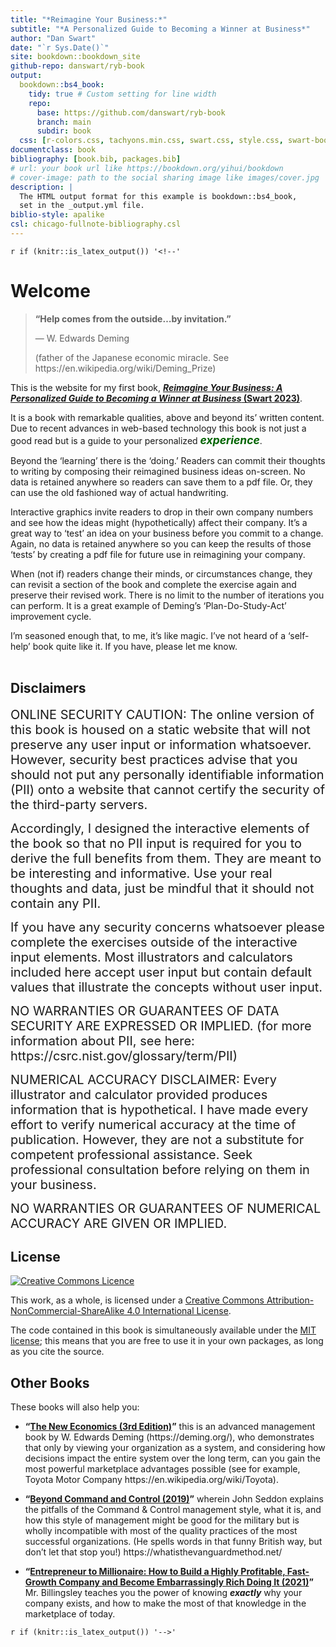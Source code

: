```yaml
--- 
title: "*Reimagine Your Business:*"
subtitle: "*A Personalized Guide to Becoming a Winner at Business*"
author: "Dan Swart"
date: "`r Sys.Date()`"
site: bookdown::bookdown_site
github-repo: danswart/ryb-book
output: 
  bookdown::bs4_book:
    tidy: true # Custom setting for line width
    repo:
      base: https://github.com/danswart/ryb-book
      branch: main
      subdir: book
  css: [r-colors.css, tachyons.min.css, swart.css, style.css, swart-bookdown.css]
documentclass: book
bibliography: [book.bib, packages.bib]
# url: your book url like https://bookdown.org/yihui/bookdown
# cover-image: path to the social sharing image like images/cover.jpg
description: |
  The HTML output format for this example is bookdown::bs4_book,
  set in the _output.yml file.
biblio-style: apalike
csl: chicago-fullnote-bibliography.csl
---
```


`r if (knitr::is_latex_output()) '<!--'` 

# Welcome {-}


<blockquote class="my-quote">
  <p><strong>"Help comes from the outside...by invitation."</strong></p>
  <p class="quote-author">          — W. Edwards Deming</p>
  <p class="quote-description">(father of the Japanese economic miracle. See https://en.wikipedia.org/wiki/Deming_Prize)</p>
</blockquote>

This is the website for my first book, __[*Reimagine Your Business:  A Personalized Guide to Becoming a Winner at Business* (Swart 2023)]()__.  

It is a book with remarkable qualities, above and beyond its' written content.  Due to recent advances in web-based technology this book is not just a good read but is a guide to your personalized <span style="color: darkgreen; font-size: 1.25em; font-weight: 700; font-style: italic;">experience</span>.

Beyond the 'learning' there is the 'doing.'  Readers can commit their thoughts to writing by composing their reimagined business ideas on-screen.  No data is retained anywhere so readers can save them to a pdf file.  Or, they can use the old fashioned way of actual handwriting.  

Interactive graphics invite readers to drop in their own company numbers and see how the ideas might (hypothetically) affect their company.  It's a great way to 'test' an idea on your business before you commit to a change.  Again, no data is retained anywhere so you can keep the results of those 'tests' by creating a pdf file for future use in reimagining your company.

When (not if) readers change their minds, or circumstances change, they can revisit a section of the book and complete the exercise again and preserve their revised work.  There is no limit to the number of iterations you can perform.  It is a great example of Deming's 'Plan-Do-Study-Act' improvement cycle.

I'm seasoned enough that, to me, it's like magic.  I've not heard of a 'self-help' book quite like it.  If you have, please let me know.
<br>
<br>

## Disclaimers {-}

::: {.rmdwarning}
<span style="font-size: 20px">ONLINE SECURITY CAUTION:  The online version of this book is housed on a static website that will not preserve any user input or information whatsoever.  However, security best practices advise that you should not put any personally identifiable information (PII) onto a website that cannot certify the security of the third-party servers.</span>

<span style="font-size: 20px">Accordingly, I designed the interactive elements of the book so that no PII input is required for you to derive the full benefits from them.  They are meant to be interesting and informative.  Use your real thoughts and data, just be mindful that it should not contain any PII.</span>  

<span style="font-size: 20px">If you have any security concerns whatsoever please complete the exercises outside of the interactive input elements.  Most illustrators and calculators included here accept user input but contain default values that illustrate the concepts without user input.</span>  

<span style="font-size: 20px">NO WARRANTIES OR GUARANTEES OF DATA SECURITY ARE EXPRESSED OR IMPLIED.  (for more information about PII, see here: https://csrc.nist.gov/glossary/term/PII)</span>

<span style="font-size: 20px">NUMERICAL ACCURACY DISCLAIMER:  Every illustrator and calculator provided produces information that is hypothetical.  I have made every effort to verify numerical accuracy at the time of publication.  However, they are not a substitute for competent professional assistance.  Seek professional consultation before relying on them in your business.</span>  

<span style="font-size: 20px">NO WARRANTIES OR GUARANTEES OF NUMERICAL ACCURACY ARE GIVEN OR IMPLIED.</span>
:::


## License {-}

<a rel="license" href="https://creativecommons.org/licenses/by-nc-sa/4.0/"><img alt="Creative Commons Licence" style="border-width:0" src="https://i.creativecommons.org/l/by-nc-sa/4.0/88x31.png" /></a>

This work, as a whole, is licensed under a <a rel="license" href="https://creativecommons.org/licenses/by-nc-sa/4.0/">Creative Commons Attribution-NonCommercial-ShareAlike 4.0 International License</a>.

The code contained in this book is simultaneously available under the [MIT license](https://opensource.org/licenses/MIT); this means that you are free to use it in your own packages, as long as you cite the source.

## Other Books {-}

These books will also help you:

* __"[The New Economics (3rd Edition)](https://www.amazon.com/exec/obidos/ISBN=0262535947/thewedwdemins-20)"__ this is an advanced management book by W. Edwards Deming (https://deming.org/), who demonstrates that only by viewing your organization as a system, and considering how decisions impact the entire system over the long term, can you gain the most powerful marketplace advantages possible (see for example, Toyota Motor Company https://en.wikipedia.org/wiki/Toyota).

* __"[Beyond Command and Control (2019)](https://www.amazon.com/Beyond-Command-Control-John-Seddon/dp/152723956X)"__ wherein John Seddon explains the pitfalls of the Command & Control management style, what it is, and how this style of management might be good for the military but is wholly incompatible with most of the quality practices of the most successful organizations. (He spells words in that funny British way, but don't let that stop you!) https://whatisthevanguardmethod.net/

* __"[Entrepreneur to Millionaire: How to Build a Highly Profitable, Fast-Growth Company and Become Embarrassingly Rich Doing It (2021) ](https://www.amazon.com/Entrepreneur-Millionaire-Profitable-Fast-Growth-Embarrassingly/dp/1264257120)"__ Mr. Billingsley teaches you the power of knowing ***exactly*** why your company exists, and how to make the most of that knowledge in the marketplace of today.


`r if (knitr::is_latex_output()) '-->'`


